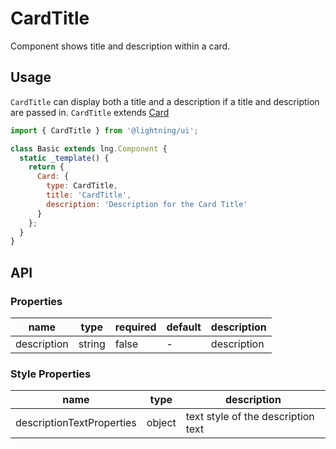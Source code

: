 
# CardTitle

Component shows title and description within a card.

## Usage

`CardTitle` can display both a title and a description if a title and description are passed in.
`CardTitle` extends [Card](?path=/docs/patterns-card--base)

```js
import { CardTitle } from '@lightning/ui';

class Basic extends lng.Component {
  static _template() {
    return {
      Card: {
        type: CardTitle,
        title: 'CardTitle',
        description: 'Description for the Card Title'
      }
    };
  }
}
```

<Canvas>
  <Story id="patterns-cardtitle--title-and-description" />
</Canvas>

## API

### Properties

| name        | type   | required | default | description |
| ----------- | ------ | -------- | ------- | ----------- |
| description | string | false    | -       | description |

### Style Properties

| name                      | type   | description                        |
| ------------------------- | ------ | ---------------------------------- |
| descriptionTextProperties | object | text style of the description text |
